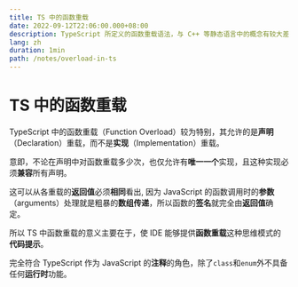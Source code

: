 ```yaml
---
title: TS 中的函数重载
date: 2022-09-12T22:06:00.000+08:00
description: TypeScript 所定义的函数重载语法，与 C++ 等静态语言中的概念有较大差异。
lang: zh
duration: 1min
path: /notes/overload-in-ts
---
```


# TS 中的函数重载

TypeScript 中的函数重载（Function Overload）较为特别，其允许的是**声明**（Declaration）重载，而不是**实现**（Implementation）重载。

意即，不论在声明中对函数重载多少次，也仅允许有**唯一一个**实现，且这种实现必须**兼容**所有声明。

这可以从各重载的**返回值**必须**相同**看出,
因为 JavaScript 的函数调用时的**参数**（arguments）处理就是粗暴的**数组传递**，所以函数的**签名**就完全由**返回值**确定。

所以 TS 中函数重载的意义主要在于，使 IDE 能够提供**函数重载**这种思维模式的**代码提示**。

完全符合 TypeScript 作为 JavaScript 的**注释**的角色，除了`class`和`enum`外不具备任何**运行时**功能。